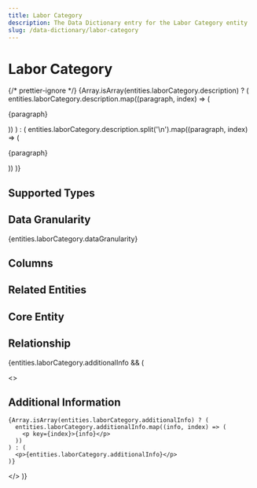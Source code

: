 ```yaml
---
title: Labor Category
description: The Data Dictionary entry for the Labor Category entity
slug: /data-dictionary/labor-category
---
```



# Labor Category

{/* prettier-ignore */}
{Array.isArray(entities.laborCategory.description) ? (
  entities.laborCategory.description.map((paragraph, index) => (
    <p key={index}>{paragraph}</p>
))
) : (
entities.laborCategory.description.split('\n').map((paragraph, index) => (

<p key={index}>{paragraph}</p>
)) )}

## Supported Types

<SupportedTypesTable supportedTypes={entities.laborCategory.supportedTypes} />

## Data Granularity

{entities.laborCategory.dataGranularity}

## Columns

<ColumnsTable columns={entities.laborCategory.columns} />

## Related Entities

<RelatedEntitiesList relatedEntities={entities.laborCategory.relatedEntities} />

## Core Entity

<CoreEntityTable coreEntities={entities.laborCategory.coreEntity} />

## Relationship

<RelationshipTable
  relationship={entities.laborCategory.relationship}
  simple={true}
/>

{entities.laborCategory.additionalInfo && (

  <>
    <h2>Additional Information</h2>

    {Array.isArray(entities.laborCategory.additionalInfo) ? (
      entities.laborCategory.additionalInfo.map((info, index) => (
        <p key={index}>{info}</p>
      ))
    ) : (
      <p>{entities.laborCategory.additionalInfo}</p>
    )}

  </>
)}
